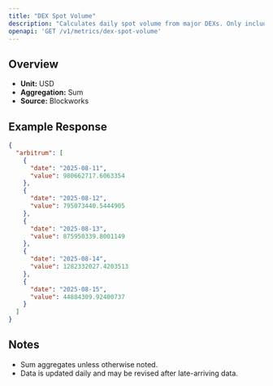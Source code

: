 ```yaml
---
title: "DEX Spot Volume"
description: "Calculates daily spot volume from major DEXs. Only includes volumes from fee-paying liquidity pools"
openapi: 'GET /v1/metrics/dex-spot-volume'
---
```


## Overview

- **Unit:** USD
- **Aggregation:** Sum
- **Source:** Blockworks

## Example Response

```json
{
  "arbitrum": [
    {
      "date": "2025-08-11",
      "value": 980662717.6063354
    },
    {
      "date": "2025-08-12",
      "value": 795073440.5444905
    },
    {
      "date": "2025-08-13",
      "value": 875950339.8001149
    },
    {
      "date": "2025-08-14",
      "value": 1282332027.4203513
    },
    {
      "date": "2025-08-15",
      "value": 44884309.92400737
    }
  ]
}
```

## Notes
- Sum aggregates unless otherwise noted.
- Data is updated daily and may be revised after late-arriving data.
